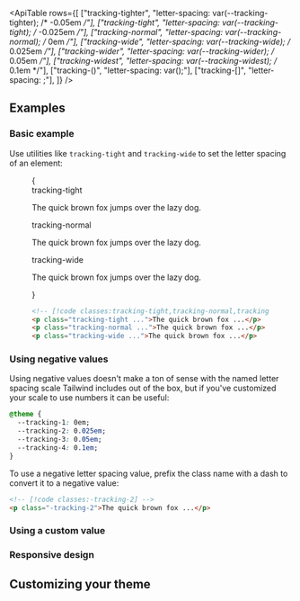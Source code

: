 

<ApiTable
  rows={[
    ["tracking-tighter", "letter-spacing: var(--tracking-tighter); /* -0.05em */"],
    ["tracking-tight", "letter-spacing: var(--tracking-tight); /* -0.025em */"],
    ["tracking-normal", "letter-spacing: var(--tracking-normal); /* 0em */"],
    ["tracking-wide", "letter-spacing: var(--tracking-wide); /* 0.025em */"],
    ["tracking-wider", "letter-spacing: var(--tracking-wider); /* 0.05em */"],
    ["tracking-widest", "letter-spacing: var(--tracking-widest); /* 0.1em */"],
    ["tracking-(<custom-property>)", "letter-spacing: var(<custom-property>);"],
    ["tracking-[<value>]", "letter-spacing: <value>;"],
  ]}
/>

## Examples

### Basic example

Use utilities like `tracking-tight` and `tracking-wide` to set the letter spacing of an element:

<Figure>

<Example>
  {
    <div className="flex flex-col gap-8">
      <div>
        <span className="mb-3 font-mono text-xs font-medium text-gray-500 dark:text-gray-400">tracking-tight</span>
        <p className="text-lg font-medium tracking-tight text-gray-900 dark:text-gray-200">
          The quick brown fox jumps over the lazy dog.
        </p>
      </div>
      <div>
        <span className="mb-3 font-mono text-xs font-medium text-gray-500 dark:text-gray-400">tracking-normal</span>
        <p className="text-lg font-medium tracking-normal text-gray-900 dark:text-gray-200">
          The quick brown fox jumps over the lazy dog.
        </p>
      </div>
      <div>
        <span className="mb-3 font-mono text-xs font-medium text-gray-500 dark:text-gray-400">tracking-wide</span>
        <p className="text-lg font-medium tracking-wide text-gray-900 dark:text-gray-200">
          The quick brown fox jumps over the lazy dog.
        </p>
      </div>
    </div>
  }
</Example>

```html
<!-- [!code classes:tracking-tight,tracking-normal,tracking-wide] -->
<p class="tracking-tight ...">The quick brown fox ...</p>
<p class="tracking-normal ...">The quick brown fox ...</p>
<p class="tracking-wide ...">The quick brown fox ...</p>
```

</Figure>

### Using negative values

Using negative values doesn't make a ton of sense with the named letter spacing scale Tailwind includes out of the box, but if you've customized your scale to use numbers it can be useful:

```css
@theme {
  --tracking-1: 0em;
  --tracking-2: 0.025em;
  --tracking-3: 0.05em;
  --tracking-4: 0.1em;
}
```

To use a negative letter spacing value, prefix the class name with a dash to convert it to a negative value:

```html
<!-- [!code classes:-tracking-2] -->
<p class="-tracking-2">The quick brown fox ...</p>
```

### Using a custom value

<UsingACustomValue element="p" utility="tracking" name="letter spacing" value=".25em" />

### Responsive design

<ResponsiveDesign element="p" property="letter-spacing" defaultClass="tracking-tight" featuredClass="tracking-wide" />

## Customizing your theme

<CustomizingYourTheme
  element="p"
  utility="tracking"
  name="letter spacing"
  customValue="-0.075em"
  customName="tightest"
/>
